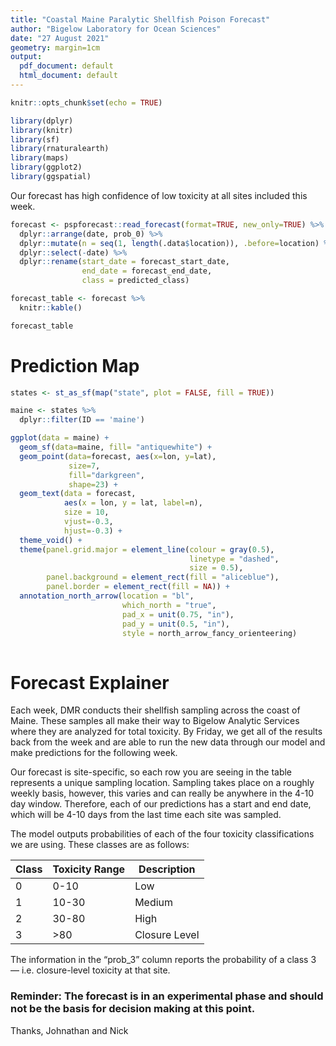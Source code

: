 ```yaml
---
title: "Coastal Maine Paralytic Shellfish Poison Forecast"
author: "Bigelow Laboratory for Ocean Sciences"
date: "27 August 2021"
geometry: margin=1cm
output:
  pdf_document: default
  html_document: default
---
```


```r
knitr::opts_chunk$set(echo = TRUE)
```

```r

library(dplyr)
library(knitr)
library(sf)
library(rnaturalearth)
library(maps)
library(ggplot2)
library(ggspatial)

```

Our forecast has high confidence of low toxicity at all sites included this week.

```r

forecast <- pspforecast::read_forecast(format=TRUE, new_only=TRUE) %>% 
  dplyr::arrange(date, prob_0) %>% 
  dplyr::mutate(n = seq(1, length(.data$location)), .before=location) %>%
  dplyr::select(-date) %>% 
  dplyr::rename(start_date = forecast_start_date,
                end_date = forecast_end_date,
                class = predicted_class) 

forecast_table <- forecast %>% 
  knitr::kable()

forecast_table

```

# Prediction Map

```r

states <- st_as_sf(map("state", plot = FALSE, fill = TRUE))

maine <- states %>% 
  dplyr::filter(ID == 'maine')

ggplot(data = maine) +
  geom_sf(data=maine, fill= "antiquewhite") +
  geom_point(data=forecast, aes(x=lon, y=lat),
             size=7,
             fill="darkgreen",
             shape=23) +
  geom_text(data = forecast, 
            aes(x = lon, y = lat, label=n), 
            size = 10,
            vjust=-0.3,
            hjust=-0.3) +
  theme_void() + 
  theme(panel.grid.major = element_line(colour = gray(0.5), 
                                        linetype = "dashed", 
                                        size = 0.5), 
        panel.background = element_rect(fill = "aliceblue"), 
        panel.border = element_rect(fill = NA)) +
  annotation_north_arrow(location = "bl", 
                         which_north = "true", 
                         pad_x = unit(0.75, "in"), 
                         pad_y = unit(0.5, "in"),
                         style = north_arrow_fancy_orienteering)
  


```


\newpage


# Forecast Explainer

Each week, DMR conducts their shellfish sampling across the coast of Maine. These samples all make their way to Bigelow Analytic Services where they are analyzed for total toxicity. By Friday, we get all of the results back from the week and are able to run the new data through our model and make predictions for the following week.

Our forecast is site-specific, so each row you are seeing in the table represents a unique sampling location. Sampling takes place on a roughly weekly basis, however, this varies and can really be anywhere in the 4-10 day window. Therefore, each of our predictions has a start and end date, which will be 4-10 days from the last time each site was sampled. 

The model outputs probabilities of each of the four toxicity classifications we are using. These classes are as follows:

| Class       |  Toxicity Range | Description      |
| ----------- | --------------- | -----------      |
| 0           | 0-10            |   Low            | 
| 1           | 10-30           |   Medium         |
| 2           | 30-80           |   High           | 
| 3           | >80             |   Closure Level  | 

The information in the “prob_3” column reports the probability of a class 3 — i.e. closure-level toxicity at that site.

### Reminder: The forecast is in an experimental phase and should not be the basis for decision making at this point.


Thanks,
Johnathan and Nick